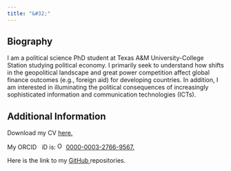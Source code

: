 ```yaml
---
title: "&#32;"
---
```

<section>
  <h1> Biography </h1>
    <p> I am a political science PhD student at Texas A&M University-College Station studying political economy. I primarily seek to understand how shifts in the geopolitical landscape and great power competition affect global finance outcomes (e.g., foreign aid) for developing countries. In addition, I am interested in illuminating the political consequences of increasingly sophisticated information and communication technologies (ICTs).
    </p>
</section>

<section>
  <h1> Additional Information </h1>
    <p> Download my CV <a href=Ray_CV.pdf>here. <i class="glyphicon glyphicon-save"></i></a>
    </p>
    <p> My ORCID<i class="fa fa-regular fa-registered" style="font-size: 0.6em;position:absolute;"></i> &nbsp; iD is: <img alt="ORCID logo" src="https://info.orcid.org/wp-content/uploads/2019/11/orcid_16x16.png" width="16" height="16"/> <a href=https://orcid.org/0000-0003-2766-9567> 0000-0003-2766-9567. </a>
    </p>
    <p> Here is the link to my <a href=https://github.com/nnray> GitHub <i class="fa fa-github fa-lg"></i></a> repositories.
    </p>
</section>